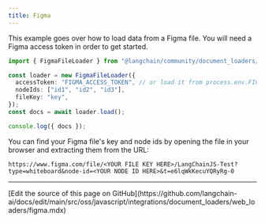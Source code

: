 ```yaml
---
title: Figma
---
```


This example goes over how to load data from a Figma file.
You will need a Figma access token in order to get started.

```typescript
import { FigmaFileLoader } from "@langchain/community/document_loaders/web/figma";

const loader = new FigmaFileLoader({
  accessToken: "FIGMA_ACCESS_TOKEN", // or load it from process.env.FIGMA_ACCESS_TOKEN
  nodeIds: ["id1", "id2", "id3"],
  fileKey: "key",
});
const docs = await loader.load();

console.log({ docs });
```

You can find your Figma file's key and node ids by opening the file in your browser and extracting them from the URL:

```
https://www.figma.com/file/<YOUR FILE KEY HERE>/LangChainJS-Test?type=whiteboard&node-id=<YOUR NODE ID HERE>&t=e6lqWkKecuYQRyRg-0
```

---

<Callout icon="pen-to-square" iconType="regular">
  [Edit the source of this page on GitHub](https://github.com/langchain-ai/docs/edit/main/src/oss/javascript/integrations/document_loaders/web_loaders/figma.mdx)
</Callout>
